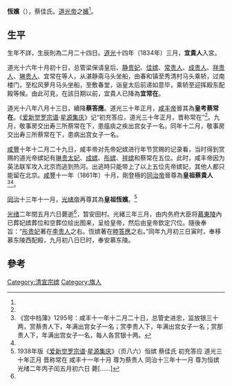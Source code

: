 {{Refimprove|time=2021-10-16}}
'''恆嬪'''（{{bd|19世纪|？|1876年|6月27日|catIdx=C}}），蔡佳氏。[[道光帝|道光帝]]之[[嬪|嬪]]<ref name=a1/>。

==生平==
生年不詳，生辰則為二月二十四日。[[道光|道光]]十四年（1834年）三月，'''宜貴人'''入宮。

道光十六年十月初十日，总管梁保请皇后、[[孝静成皇后|静贵妃]]、[[佳貴妃|佳嫔]]、[[常妃_(道光帝)|常贵人]]、[[成貴妃|成贵人]]、[[祥妃|祥贵人]]、[[莊順皇貴妃|琳贵人]]、宜常在等人，从湛静斋马头坐船，由春和镇至秀清村马头乘轿，过南楼门，至松风萝月马头坐船，至敷春堂，诣皇太后前递如意毕，乘轿至迎挥殿东配殿等候。由此可見，在該日期以前，宜貴人已降為'''宜常在'''。

道光十八年八月十三日，續降'''蔡答應'''。道光三十年正月，[[咸丰帝|咸丰帝]]晉其為'''皇考蔡常在'''。《[[爱新觉罗宗谱|爱新觉罗宗谱]]·[[星源集庆|星源集庆]]》记“初充答应，道光三十年正月，晋称常在”<ref name=a1/>。九月，敬事房交出寿三所蔡常在下，患瘟痰之疾出宫女子一名。同年十二月，敬事房交出寿三所蔡常在下，患病出宫女子一名。

[[咸豐|咸豐]]十年十二月二十九日，咸丰帝对先帝妃嫔进行年节赏赐的记录看，当时得到赏赐的道光帝嫔妃有[[莊順皇貴妃|琳贵太妃]]、[[成貴妃|成嫔]]、[[彤贵妃|彤嫔]]、[[祥妃|祥嫔]]和蔡常在五位。此时，咸丰帝因为英法联军攻入北京而逃到热河。出逃時只能带上了以上五位先帝嫔妃，其他人都只能留在北京。[[咸丰_(年号)|咸豐]]十一年（1861年）十月，剛登極的[[同治帝|同治帝]]晉尊為'''皇祖蔡貴人'''<ref>《宫中档簿》1295号：咸丰十一年十二月二十日，总管史进忠，监放银三十两，赏蔡贵人下，年满出宫女子一名；赏李贵人下，年满出宫女子一名；赏那贵人下，年满出宫女子一名，每人各赏银十两。</ref><ref name=a1/>。

[[同治|同治]]十三年十一月，[[光绪帝|光绪帝]]再尊其為'''皇祖恆嬪'''。<ref name="a1">1938年版《[[爱新觉罗宗谱|爱新觉罗宗谱]]·[[星源集庆|星源集庆]]》（页八六）恒嫔 蔡佳氏 初充答应 道光三十年正月 晋称常在 咸丰十一年十月 尊为蔡贵人 同治十三年十一月 尊为恒嫔 光绪二年丙子闰五月初六日 薨[……]</ref>

[[光绪|光绪]]二年閏五月六日薨逝<ref name=a1/>，暂安田村。光緒三年三月，由内务府大臣将[[清慕陵|慕東陵]]內已葬妃嫔葬位和空葬位绘出图来，呈给皇帝，然后由皇帝欽定穴位。隨後奉旨：“[[彤贵妃|彤贵妃]]著在[[李貴人_(道光帝)|李贵人]]之右。恆嫔著在[[睦答應|睦答應]]之右。”同年九月初三日寅时，奉移慕东陵西配殿，九月初八日巳时，奉安慕东陵。

==參考==
{{Reflist}}

{{清宣宗皇室}}
[[Category:清宣宗嫔|Category:清宣宗嫔]]
[[Category:旗人|Category:旗人]]